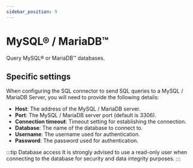 ```yaml
---
sidebar_position: 9
---
```



# MySQL® / MariaDB™
Query MySQL® or MariaDB™ databases.

## Specific settings
When configuring the SQL connector to send SQL queries to a MySQL / MariaDB Server, you will need to provide the following
details:
- **Host**: The address of the MySQL / MariaDB server.
- **Port**: The MySQL / MariaDB server port (default is 3306).
- **Connection timeout**: Timeout setting for establishing the connection.
- **Database**: The name of the database to connect to.
- **Username**: The username used for authentication.
- **Password**: The password used for authentication.

:::tip Database access
It is strongly advised to use a read-only user when connecting to the database for security and data integrity purposes.
:::

<ThrottlingSettings/>
<ItemSettings/>